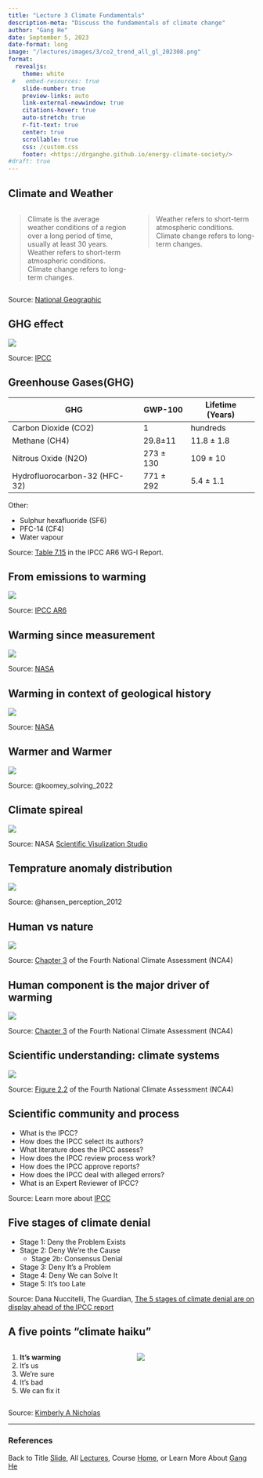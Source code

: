 ```yaml
---
title: "Lecture 3 Climate Fundamentals"
description-meta: "Discuss the fundamentals of climate change"
author: "Gang He"
date: September 5, 2023
date-format: long
image: "/lectures/images/3/co2_trend_all_gl_202308.png"
format:
  revealjs:
    theme: white
 #   embed-resources: true
    slide-number: true
    preview-links: auto
    link-external-newwindow: true
    citations-hover: true
    auto-stretch: true
    r-fit-text: true
    center: true
    scrollable: true
    css: /custom.css
    footer: <https://drganghe.github.io/energy-climate-society/>
#draft: true    
---
```


## Climate and Weather

::: columns
::: {.column width="50%"}
> Climate is the average weather conditions of a region over a long period of time, usually at least 30 years. Weather refers to short-term atmospheric conditions. Climate change refers to long-term changes.
:::

::: {.column width="50%"}
> Weather refers to short-term atmospheric conditions. Climate change refers to long-term changes.
:::
:::

::: footer
Source: [National Geographic](https://education.nationalgeographic.org/resource/all-about-climate/)
:::

## GHG effect

![](/lectures/images/3/ghg-effect.png){fig-align="center"}

::: footer
Source: [IPCC](https://archive.ipcc.ch/publications_and_data/ar4/wg1/en/faq-1-3.html)
:::

## Greenhouse Gases(GHG){.smaller}

| GHG                           | GWP-100   | Lifetime (Years) |
|-------------------------------|-----------|------------------|
| Carbon Dioxide (CO2)          | 1         | hundreds         |
| Methane (CH4)                 | 29.8±11   | 11.8 ± 1.8       |
| Nitrous Oxide (N2O)           | 273 ± 130 | 109 ± 10         |
| Hydrofluorocarbon-32 (HFC-32) | 771 ± 292 | 5.4 ± 1.1        |

Other:  

- Sulphur hexafluoride (SF6) 
- PFC-14 (CF4) 
- Water vapour 

::: footer
Source: [Table 7.15](https://report.ipcc.ch/ar6/wg1/IPCC_AR6_WGI_FullReport.pdf) in the IPCC AR6 WG-I Report.
:::

## From emissions to warming

![](/lectures/images/3/emission-co2-warming.png){fig-align="center"}

::: footer
Source: [IPCC AR6](https://www.ipcc.ch/report/ar6/syr/figures/figure-2-1)
:::


## Warming since measurement

![](/lectures/images/3/co2-1958-2022.png){fig-align="center"}

::: footer
Source: [NASA](https://climate.nasa.gov/vital-signs/carbon-dioxide/)
:::

## Warming in context of geological history

![](/lectures/images/3/co2_historical.jpeg){fig-align="center"}

::: footer
Source: [NASA](https://climate.nasa.gov/evidence/)
:::

## Warmer and Warmer

![](/lectures/images/3/temp-anomaly-1850-1900.png){fig-align="center"}

::: footer
Source: @koomey_solving_2022
:::

## Climate spireal

![](/lectures/images/3/climate-spiral-1880-2022-circle.png){fig-align="center"}

::: footer
Source: NASA [Scientific Visulization Studio](https://svs.gsfc.nasa.gov/5057)
:::


## Temprature anomaly distribution

![](/lectures/images/3/temp-anomaly-distribution.jpeg){fig-align="center"}

::: footer
Source: @hansen_perception_2012
:::

## Human vs nature

![](/lectures/images/3/human-vs-nature.png){fig-align="center"}

::: footer
Source: [Chapter 3](https://science2017.globalchange.gov/chapter/3/) of the Fourth National Climate Assessment (NCA4)
:::

## Human component is the major driver of warming

![](/lectures/images/3/drivers-of-warming.png){fig-align="center"}

::: footer
Source: [Chapter 3](https://science2017.globalchange.gov/chapter/3/) of the Fourth National Climate Assessment (NCA4)
:::

## Scientific understanding: climate systems

![](/lectures/images/3/climate-system-framework.png){fig-align="center"}

::: footer
Source: [Figure 2.2](https://science2017.globalchange.gov/chapter/2/) of the Fourth National Climate Assessment (NCA4)
:::


## Scientific community and process

- What is the IPCC?
- How does the IPCC select its authors?
- What literature does the IPCC assess?
- How does the IPCC review process work?
- How does the IPCC approve reports?
- How does the IPCC deal with alleged errors?
- What is an Expert Reviewer of IPCC?

::: footer
Source: Learn more about [IPCC](https://www.ipcc.ch/about/)
:::

## Five stages of climate denial

- Stage 1: Deny the Problem Exists
- Stage 2: Deny We're the Cause 
  - Stage 2b: Consensus Denial 
- Stage 3: Deny It's a Problem  
- Stage 4: Deny We can Solve It  
- Stage 5: It's too Late  

::: footer
Source: Dana Nuccitelli, The Guardian, [The 5 stages of climate denial are on display ahead of the IPCC report](https://www.theguardian.com/environment/climate-consensus-97-per-cent/2013/sep/16/climate-change-contrarians-5-stages-denial)
:::

## A five points "climate haiku"

::: columns
::: {.column width="50%"}
1.  **It's warming**
2.  It's us
3.  We're sure
4.  It's bad
5.  We can fix it
:::

::: {.column width="50%"}
![](/lectures/images/1/climate-curriculum.png){fig-align="center"}
:::
:::

::: footer
Source: [Kimberly A Nicholas](https://www.kimnicholas.com/climate-change-curriculum.html)
:::

------------------------------------------------------------------------

### References

::: {#refs}
:::

::: footer
Back to Title [Slide](https://drganghe.github.io/energy-climate-society/lectures/lecture3.html#title-slide), All [Lectures](https://drganghe.github.io/energy-climate-society/lectures.html), Course [Home](https://drganghe.github.io/energy-climate-society/), or Learn More About [Gang He](https://drganghe.github.io)
:::
